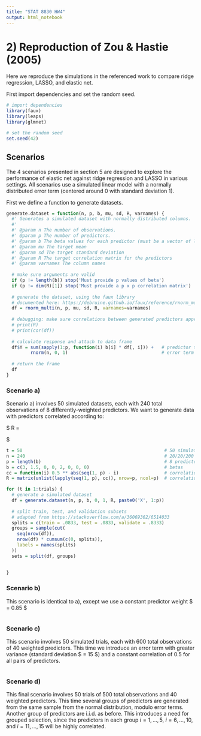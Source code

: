 ```yaml
---
title: "STAT 8830 HW4"
output: html_notebook
---
```


# 2) Reproduction of Zou & Hastie (2005) 

Here we reproduce the simulations in the referenced work to compare ridge regression, LASSO, and elastic net.

First import dependencies and set the random seed.
```r
# import dependencies
library(faux)
library(leaps)
library(glmnet)

# set the random seed
set.seed(42)
```

## Scenarios

The 4 scenarios presented in section 5 are designed to explore the performance of elastic net against ridge regression and LASSO in various settings. All scenarios use a simulated linear model with a normally distributed error term (centered around 0 with standard deviation 1).

First we define a function to generate datasets.

```r
generate.dataset = function(n, p, b, mu, sd, R, varnames) {
  #' Generates a simulated dataset with normally distributed columns.
  #'
  #' @param n The number of observations.
  #' @param p The number of predictors.
  #' @param b The beta values for each predictor (must be a vector of length p)
  #' @param mu The target mean
  #' @param sd The target standard deviation
  #' @param R The target correlation matrix for the predictors
  #' @param varnames The column names
  
  # make sure arguments are valid
  if (p != length(b)) stop('Must provide p values of beta')
  if (p != dim(R)[1]) stop('Must provide a p x p correlation matrix')
  
  # generate the dataset, using the faux library
  # documented here: https://debruine.github.io/faux/reference/rnorm_multi.html
  df = rnorm_multi(n, p, mu, sd, R, varnames=varnames)
  
  # debugging: make sure correlations between generated predictors approximate targets
  # print(R)
  # print(cor(df))
 
  # calculate response and attach to data frame
  df$Y = sum(sapply(1:p, function(i) b[i] * df[, i])) +   # predictor terms
         rnorm(n, 0, 1)                                   # error term 
  
  # return the frame
  df
}

```


### Scenario a)

Scenario a) involves 50 simulated datasets, each with 240 total observations of 8 differently-weighted predictors. We want to generate data with predictors correlated according to:

$ R = \begin{bmatrix} 1 & 0.5 & 0.25 & 0.125 & 0.0625 & 0.03125 & 0.015625 & 0.0078125 \\ 0.5 & 1 & 0.5 & 0.25 & 0.125 & 0.0625 & 0.03125 & 0.015625 \\ 0.25 & 0.5 & 1 & 0.5 & 0.25 & 0.125 & 0.0625 & 0.03125 \\ 0.125 & 0.25 & 0.5 & 1 & 0.5 & 0.25 & 0.125 & 0.0625 \\ 0.0625 & 0.125 & 0.25 & 0.5 & 1 & 0.5 & 0.25 & 0.125 \\ 0.03125 & 0.0625 & 0.125 & 0.25 & 0.5 & 1 & 0.5 & 0.25 \\ 0.015625 & 0.03125 & 0.0625 & 0.125 & 0.25 & 0.5 & 1 & 0.5 \\ 0.0078125 & 0.015625 & 0.03125 & 0.0625 & 0.125 & 0.25 & 0.5 & 1 \end{bmatrix} $

```r
t = 50                                                     # 50 simulated trials
n = 240                                                    # 20/20/200
p = length(b)                                              # 8 predictors
b = c(3, 1.5, 0, 0, 2, 0, 0, 0)                            # betas
cc = function(i) 0.5 ** abs(seq(1, p) - i)                 # correlations for j's given i
R = matrix(unlist(lapply(seq(1, p), cc)), nrow=p, ncol=p)  # correlation matrix

for (t in 1:trials) {
  # generate a simulated dataset
  df = generate.dataset(n, p, b, 0, 1, R, paste0('X', 1:p))
  
  # split train, test, and validation subsets
  # adapted from https://stackoverflow.com/a/36069362/6514033
  splits = c(train = .0833, test = .0833, validate = .8333)
  groups = sample(cut(
    seq(nrow(df)), 
    nrow(df) * cumsum(c(0, splits)),
    labels = names(splits)
  ))
  sets = split(df, groups)
  
  
}
```

### Scenario b)

This scenario is identical to a), except we use a constant predictor weight $ \beta = 0.85 $

```r

```

### Scenario c)

This scenario involves 50 simulated trials, each with 600 total observations of 40 weighted predictors. This time we introduce an error term with greater variance (standard deviation $ \sigma = 15 $) and a constant correlation of $0.5$ for all pairs of predictors.

```r

```

### Scenario d)

This final scenario involves 50 trials of 500 total observations and 40 weighted predictors. This time several groups of predictors are generated from the same sample from the normal distribution, modulo error terms. Another group of predictors are i.i.d. as before. This introduces a need for grouped selection, since the predictors in each group $i = 1, \ldots , 5$, $i = 6, \ldots , 10$, and $i = 11, \ldots , 15$ will be highly correlated.

```r

```



